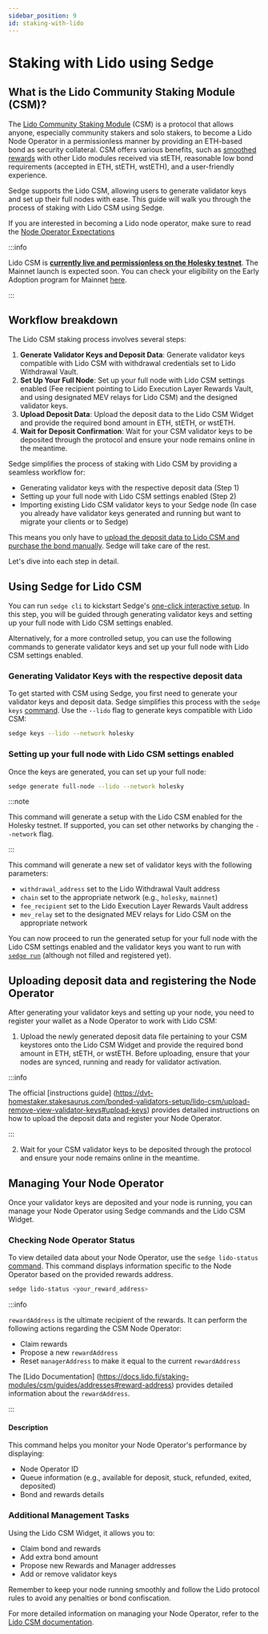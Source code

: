 ```yaml
---
sidebar_position: 9
id: staking-with-lido
---
```



# Staking with Lido using Sedge

## What is the Lido Community Staking Module (CSM)?

The [Lido Community Staking Module](https://operatorportal.lido.fi/modules/community-staking-module) (CSM) is a protocol that allows anyone, especially community stakers and solo stakers,
to become a Lido Node Operator in a permissionless manner by providing an ETH-based bond as security collateral. CSM offers various benefits,
such as [smoothed rewards](https://operatorportal.lido.fi/modules/community-staking-module#block-b449869616354425a1c616f292cd43db) with other Lido modules received via stETH, reasonable low bond requirements (accepted in ETH, stETH, wstETH), and a user-friendly experience.

Sedge supports the Lido CSM, allowing users to generate validator keys and set up their full nodes with ease. This guide
will walk you through the process of staking with Lido CSM using Sedge.

If you are interested in becoming a Lido node operator, make sure to read the [Node Operator Expectations](https://operatorportal.lido.fi/modules/community-staking-module#block-c58d307283e942ecab5eeb96f9a89235)

:::info

Lido CSM is **[currently live and permissionless on the Holesky testnet](https://operatorportal.lido.fi/modules/community-staking-module)**. 
The Mainnet launch is expected soon. You can check your eligibility on the Early Adoption program for Mainnet [here](https://lidofinance.github.io/csm-ea-checker/).

:::

## Workflow breakdown

The Lido CSM staking process involves several steps:

1. **Generate Validator Keys and Deposit Data**: Generate validator keys compatible with Lido CSM with withdrawal credentials set to Lido Withdrawal Vault.
2. **Set Up Your Full Node**: Set up your full node with Lido CSM settings enabled (Fee recipient pointing to Lido Execution Layer Rewards Vault, and using designated MEV relays for Lido CSM) and the designed validator keys.
3. **Upload Deposit Data**: Upload the deposit data to the Lido CSM Widget and provide the required bond amount in ETH, stETH, or wstETH.
4. **Wait for Deposit Confirmation**: Wait for your CSM validator keys to be deposited through the protocol and ensure your node remains online in the meantime. 

Sedge simplifies the process of staking with Lido CSM by providing a seamless workflow for:

- Generating validator keys with the respective deposit data (Step 1)
- Setting up your full node with Lido CSM settings enabled (Step 2)
- Importing existing Lido CSM validator keys to your Sedge node (In case you already have validator keys generated and running but want to migrate your clients or to Sedge)

This means you only have to [upload the deposit data to Lido CSM and purchase the bond manually](#uploading-deposit-data-and-registering-the-node-operator). Sedge will take care of the rest.

Let's dive into each step in detail.

## Using Sedge for Lido CSM

You can run `sedge cli` to kickstart Sedge's [one-click interactive setup](./complete-guide#21-one-click-interactive-setup). In this step, you will be guided through generating validator keys and setting up your full node with Lido CSM settings enabled.

Alternatively, for a more controlled setup, you can use the following commands to generate validator keys and set up your full node with Lido CSM settings enabled.

### Generating Validator Keys with the respective deposit data

To get started with CSM using Sedge, you first need to generate your validator keys and deposit data. Sedge simplifies this process
with the `sedge keys` [command](../commands/keys.mdx). Use the `--lido` flag to generate keys compatible with Lido CSM:

```bash
sedge keys --lido --network holesky
```

### Setting up your full node with Lido CSM settings enabled

Once the keys are generated, you can set up your full node:

```bash
sedge generate full-node --lido --network holesky
```

:::note

This command will generate a setup with the Lido CSM enabled for the Holesky testnet.
If supported, you can set other networks by changing the `--network` flag.

:::

This command will generate a new set of validator keys with the following parameters:

- `withdrawal_address` set to the Lido Withdrawal Vault address
- `chain` set to the appropriate network (e.g., `holesky`, `mainnet`)
- `fee_recipient` set to the Lido Execution Layer Rewards Vault address
- `mev_relay` set to the designated MEV relays for Lido CSM on the appropriate network

You can now proceed to run the generated setup for your full node with the Lido CSM settings enabled and the validator keys you want to run with [`sedge run`](../commands/run.mdx) (although not filled and registered yet).

## Uploading deposit data and registering the Node Operator

After generating your validator keys and setting up your node, you need to register your wallet as a Node Operator to
work with Lido CSM:

1. Upload the newly generated deposit data file pertaining to your CSM keystores onto the Lido CSM Widget
and provide the required bond amount in ETH, stETH, or wstETH. Before uploading, ensure that your nodes are synced,
running and ready for validator activation.

:::info

The official [instructions guide] (https://dvt-homestaker.stakesaurus.com/bonded-validators-setup/lido-csm/upload-remove-view-validator-keys#upload-keys) provides detailed instructions on how to upload the deposit data and register your Node Operator.

:::

2. Wait for your CSM validator keys to be deposited through the protocol and ensure your node remains online in the
meantime.

## Managing Your Node Operator

Once your validator keys are deposited and your node is running, you can manage your Node Operator using Sedge commands and the Lido
CSM Widget.

### Checking Node Operator Status

To view detailed data about your Node Operator, use the `sedge lido-status` [command](../commands/lidoStatus.mdx). This command displays information specific to the Node Operator based on the provided rewards address.

```bash
sedge lido-status <your_reward_address>
```

:::info

`rewardAddress` is the ultimate recipient of the rewards. It can perform the following actions regarding the CSM Node Operator:

- Claim rewards
- Propose a new `rewardAddress`
- Reset `managerAddress` to make it equal to the current `rewardAddress`

The [Lido Documentation] (https://docs.lido.fi/staking-modules/csm/guides/addresses#reward-address) provides detailed information about the `rewardAddress`.

:::

#### Description

This command helps you monitor your Node Operator's performance by displaying:

- Node Operator ID
- Queue information (e.g., available for deposit, stuck, refunded, exited, deposited)
- Bond and rewards details

### Additional Management Tasks

Using the Lido CSM Widget, it allows you to:

- Claim bond and rewards
- Add extra bond amount
- Propose new Rewards and Manager addresses
- Add or remove validator keys

Remember to keep your node running smoothly and follow the Lido protocol rules to avoid any penalties or bond confiscation.

For more detailed information on managing your Node Operator, refer to the
[Lido CSM documentation](https://operatorportal.lido.fi/modules/community-staking-module#block-d3ad2b2bd3994a06b19dccc0794ac8d6).
